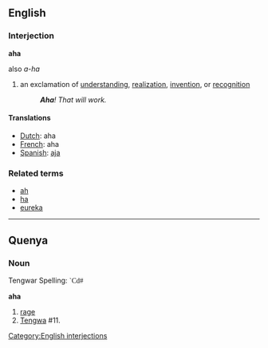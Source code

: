 ==English==

===Interjection===
'''aha'''
;also ''a-ha''

# an exclamation of [[understanding]], [[realization]], [[invention]], or [[recognition]]
#: '''''Aha'''! That will work.''

====Translations====
*[[Dutch]]: aha
*[[French]]: aha
*[[Spanish]]: [[aja]]

===Related terms===
*[[ah]]
*[[ha]]
*[[eureka]]

----

==Quenya==

===Noun===
Tengwar Spelling: <font face="Tengwar Quenya">`Cd#</font>

'''aha'''

# [[rage]]
# [[Tengwa]] #11. 

[[Category:English interjections]]